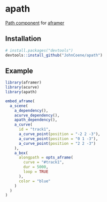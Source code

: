 # apath

[Path component](https://github.com/protyze/aframe-alongpath-component) for [aframer](http://aframer.john-coene.com/)

## Installation

``` r
# install.packages("devtools")
devtools::install_github("JohnCoene/apath")
```

## Example

```r
library(aframer)
library(acurve)
library(apath)

embed_aframe(
  a_scene(
    a_dependency(),
    acurve_dependency(),
    apath_dependency(),
    a_curve(
      id = "track1",
      a_curve_point(position = "-2 2 -3"),
      a_curve_point(position = "0 1 -3"),
      a_curve_point(position = "2 2 -3")
    ),
    a_box(
      alongpath = opts_aframe(
        curve = "#track1",
        dur = 5000,
        loop = TRUE
      ), 
      color = "blue"
    )
  )
)
```


